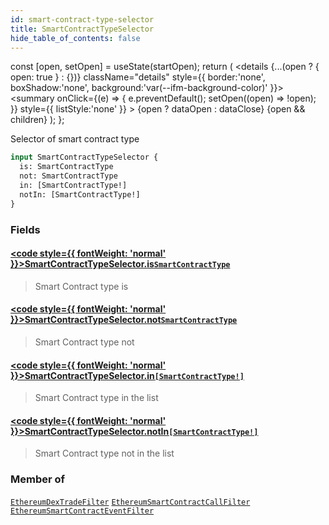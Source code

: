 ```yaml
---
id: smart-contract-type-selector
title: SmartContractTypeSelector
hide_table_of_contents: false
---
```







  const [open, setOpen] = useState(startOpen);
  return (
    <details {...(open ? { open: true } : {})} className="details" style={{ border:'none', boxShadow:'none', background:'var(--ifm-background-color)' }}>
      <summary
        onClick={(e) => {
          e.preventDefault();
          setOpen((open) => !open);
        }}
        style={{ listStyle:'none' }}
      >
      {open ? dataOpen : dataClose}
      </summary>
      {open && children}
    </details>
  );
};








Selector of smart contract type


```graphql
input SmartContractTypeSelector {
  is: SmartContractType
  not: SmartContractType
  in: [SmartContractType!]
  notIn: [SmartContractType!]
}
```




### Fields

#### [<code style={{ fontWeight: 'normal' }}>SmartContractTypeSelector.<b>is</b></code>](#)<Bullet />[`SmartContractType`](/docs/graphql-reference/enums/smart-contract-type) <Badge class="badge badge--secondary" text="enum"/> 
> 
> 
> Smart Contract type is
> 

#### [<code style={{ fontWeight: 'normal' }}>SmartContractTypeSelector.<b>not</b></code>](#)<Bullet />[`SmartContractType`](/docs/graphql-reference/enums/smart-contract-type) <Badge class="badge badge--secondary" text="enum"/> 
> 
> 
> Smart Contract type not
> 

#### [<code style={{ fontWeight: 'normal' }}>SmartContractTypeSelector.<b>in</b></code>](#)<Bullet />[`[SmartContractType!]`](/docs/graphql-reference/enums/smart-contract-type) <Badge class="badge badge--secondary" text="list"/> <Badge class="badge badge--secondary" text="enum"/> 
> 
> 
> Smart Contract type in the list
> 

#### [<code style={{ fontWeight: 'normal' }}>SmartContractTypeSelector.<b>notIn</b></code>](#)<Bullet />[`[SmartContractType!]`](/docs/graphql-reference/enums/smart-contract-type) <Badge class="badge badge--secondary" text="list"/> <Badge class="badge badge--secondary" text="enum"/> 
> 
> 
> Smart Contract type not in the list
> 



### Member of

[`EthereumDexTradeFilter`](/docs/graphql-reference/inputs/ethereum-dex-trade-filter)  <Badge class="secondary" text="input"/><Bullet />[`EthereumSmartContractCallFilter`](/docs/graphql-reference/inputs/ethereum-smart-contract-call-filter)  <Badge class="secondary" text="input"/><Bullet />[`EthereumSmartContractEventFilter`](/docs/graphql-reference/inputs/ethereum-smart-contract-event-filter)  <Badge class="secondary" text="input"/>

